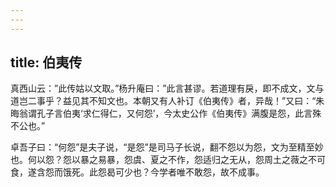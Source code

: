 ```yaml
---
---
---
```

title: 伯夷传
---

真西山云：”此传姑以文取。”杨升庵曰：”此言甚谬。若道理有戾，即不成文，文与道岂二事乎？益见其不知文也。本朝又有人补订《伯夷传》者，异哉！”又曰：“朱晦翁谓孔子言伯夷‘求仁得仁，又何怨’，今太史公作《伯夷传》满腹是怨，此言殊不公也。”

卓吾子曰：“何怨”是夫子说，“是怨”是司马子长说，翻不怨以为怨，文为至精至妙也。何以怨？怨以暴之易暴，怨虞、夏之不作，怨适归之无从，怨周土之薇之不可食，遂含怨而饿死。此怨曷可少也？今学者唯不敢怨，故不成事。